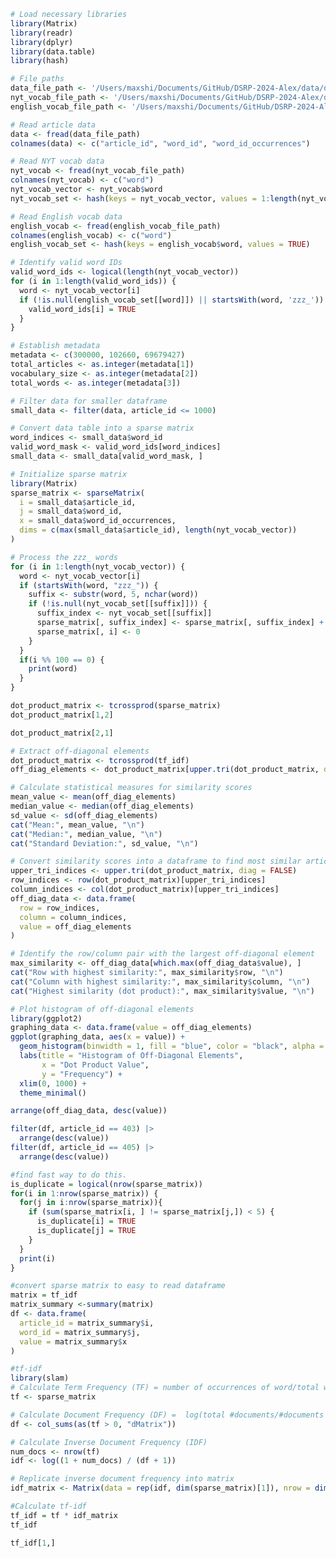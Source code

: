 ```r
# Load necessary libraries
library(Matrix)
library(readr)
library(dplyr)
library(data.table)
library(hash)

```

```r
# File paths
data_file_path <- '/Users/maxshi/Documents/GitHub/DSRP-2024-Alex/data/docword.nytimes_head.txt'
nyt_vocab_file_path <- '/Users/maxshi/Documents/GitHub/DSRP-2024-Alex/data/vocab.nytimes.txt'
english_vocab_file_path <- '/Users/maxshi/Documents/GitHub/DSRP-2024-Alex/data/words_alpha.txt'

# Read article data
data <- fread(data_file_path)
colnames(data) <- c("article_id", "word_id", "word_id_occurrences")

# Read NYT vocab data
nyt_vocab <- fread(nyt_vocab_file_path)
colnames(nyt_vocab) <- c("word")
nyt_vocab_vector <- nyt_vocab$word
nyt_vocab_set <- hash(keys = nyt_vocab_vector, values = 1:length(nyt_vocab_vector))

# Read English vocab data
english_vocab <- fread(english_vocab_file_path)
colnames(english_vocab) <- c("word")
english_vocab_set <- hash(keys = english_vocab$word, values = TRUE)
```
```r
# Identify valid word IDs
valid_word_ids <- logical(length(nyt_vocab_vector))
for (i in 1:length(valid_word_ids)) {
  word <- nyt_vocab_vector[i]
  if (!is.null(english_vocab_set[[word]]) || startsWith(word, 'zzz_')) {
    valid_word_ids[i] = TRUE
  }
}
```

```r
# Establish metadata
metadata <- c(300000, 102660, 69679427)
total_articles <- as.integer(metadata[1])
vocabulary_size <- as.integer(metadata[2])
total_words <- as.integer(metadata[3])
```

```r
# Filter data for smaller dataframe
small_data <- filter(data, article_id <= 1000)
```

```r
# Convert data table into a sparse matrix
word_indices <- small_data$word_id
valid_word_mask <- valid_word_ids[word_indices]
small_data <- small_data[valid_word_mask, ]

# Initialize sparse matrix
library(Matrix)
sparse_matrix <- sparseMatrix(
  i = small_data$article_id,
  j = small_data$word_id,
  x = small_data$word_id_occurrences,
  dims = c(max(small_data$article_id), length(nyt_vocab_vector))
)
```

```r
# Process the zzz_ words
for (i in 1:length(nyt_vocab_vector)) {
  word <- nyt_vocab_vector[i]
  if (startsWith(word, "zzz_")) {
    suffix <- substr(word, 5, nchar(word))
    if (!is.null(nyt_vocab_set[[suffix]])) {
      suffix_index <- nyt_vocab_set[[suffix]]
      sparse_matrix[, suffix_index] <- sparse_matrix[, suffix_index] + sparse_matrix[, i]
      sparse_matrix[, i] <- 0
    }
  }
  if(i %% 100 == 0) {
    print(word)
  }
}
```

```r
dot_product_matrix <- tcrossprod(sparse_matrix)
dot_product_matrix[1,2]
```

```r
dot_product_matrix[2,1]
```


```r
# Extract off-diagonal elements
dot_product_matrix <- tcrossprod(tf_idf)
off_diag_elements <- dot_product_matrix[upper.tri(dot_product_matrix, diag = FALSE)]

# Calculate statistical measures for similarity scores
mean_value <- mean(off_diag_elements)
median_value <- median(off_diag_elements)
sd_value <- sd(off_diag_elements)
cat("Mean:", mean_value, "\n")
cat("Median:", median_value, "\n")
cat("Standard Deviation:", sd_value, "\n")

# Convert similarity scores into a dataframe to find most similar articles
upper_tri_indices <- upper.tri(dot_product_matrix, diag = FALSE)
row_indices <- row(dot_product_matrix)[upper_tri_indices]
column_indices <- col(dot_product_matrix)[upper_tri_indices]
off_diag_data <- data.frame(
  row = row_indices,
  column = column_indices,
  value = off_diag_elements
)
```

```r
# Identify the row/column pair with the largest off-diagonal element
max_similarity <- off_diag_data[which.max(off_diag_data$value), ]
cat("Row with highest similarity:", max_similarity$row, "\n")
cat("Column with highest similarity:", max_similarity$column, "\n")
cat("Highest similarity (dot product):", max_similarity$value, "\n")

```
```r
# Plot histogram of off-diagonal elements
library(ggplot2)
graphing_data <- data.frame(value = off_diag_elements)
ggplot(graphing_data, aes(x = value)) +
  geom_histogram(binwidth = 1, fill = "blue", color = "black", alpha = 0.7) +
  labs(title = "Histogram of Off-Diagonal Elements",
       x = "Dot Product Value",
       y = "Frequency") +
  xlim(0, 1000) +
  theme_minimal()
```

```r
arrange(off_diag_data, desc(value))
```
```r
filter(df, article_id == 403) |>
  arrange(desc(value))
filter(df, article_id == 405) |>
  arrange(desc(value))
```
```r
#find fast way to do this. 
is_duplicate = logical(nrow(sparse_matrix))
for(i in 1:nrow(sparse_matrix)) {
  for(j in i:nrow(sparse_matrix)){
    if (sum(sparse_matrix[i, ] != sparse_matrix[j,]) < 5) {
      is_duplicate[i] = TRUE
      is_duplicate[j] = TRUE
    }
  }
  print(i)
}

```


```r
#convert sparse matrix to easy to read dataframe
matrix = tf_idf
matrix_summary <-summary(matrix)
df <- data.frame(
  article_id = matrix_summary$i,
  word_id = matrix_summary$j,
  value = matrix_summary$x
)
```


```r
#tf-idf
library(slam)
# Calculate Term Frequency (TF) = number of occurrences of word/total words
tf <- sparse_matrix

# Calculate Document Frequency (DF) =  log(total #documents/#documents containing word)
df <- col_sums(as(tf > 0, "dMatrix"))

# Calculate Inverse Document Frequency (IDF)
num_docs <- nrow(tf)
idf <- log((1 + num_docs) / (df + 1))

# Replicate inverse document frequency into matrix
idf_matrix <- Matrix(data = rep(idf, dim(sparse_matrix)[1]), nrow = dim(sparse_matrix)[1], ncol = length(idf), byrow = TRUE, sparse = TRUE )

#Calculate tf-idf
tf_idf = tf * idf_matrix
tf_idf
```


```r
tf_idf[1,]
```

